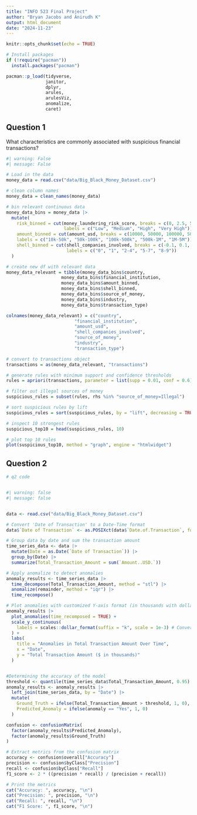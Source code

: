 ```yaml
---
title: "INFO 523 Final Project"
author: "Bryan Jacobs and Anirudh K"
output: html_document
date: "2024-11-23"
---
```


```r
knitr::opts_chunk$set(echo = TRUE)
```

```r
# Install packages
if (!require("pacman")) 
  install.packages("pacman")

pacman::p_load(tidyverse,
               janitor,
               dplyr,
               arules,
               arulesViz,
               anomalize,
               caret)
```

## Question 1

What characteristics are commonly associated with suspicious financial transactions?

```r
#| warning: False
#| message: False

# Load in the data
money_data = read.csv("data/Big_Black_Money_Dataset.csv")

# clean column names
money_data = clean_names(money_data)

# bin relevant continuous data
money_data_bins = money_data |>
  mutate(
    risk_binned = cut(money_laundering_risk_score, breaks = c(0, 2.5, 5, 7.5, 10),
                      labels = c("Low", "Medium", "High", "Very High")),
    amount_binned = cut(amount_usd, breaks = c(10000, 50000, 100000, 500000, 1000000, 5000000),
    labels = c("10k-50k", "50k-100k", "100k-500k", "500k-1M", "1M-5M")),
    shell_binned = cut(shell_companies_involved, breaks = c(-0.1, 0.1, 1, 4, 7, 9),
                       labels = c("0", "1", "2-4", "5-7", "8-9"))
  )

# create new df with relevant data
money_data_relevant = tibble(money_data_bins$country,
                     money_data_bins$financial_institution,
                     money_data_bins$amount_binned,
                     money_data_bins$shell_binned,
                     money_data_bins$source_of_money,
                     money_data_bins$industry,
                     money_data_bins$transaction_type)

colnames(money_data_relevant) = c("country",
                          "financial_institution",
                          "amount_usd",
                          "shell_companies_involved",
                          "source_of_money",
                          "industry",
                          "transaction_type")

# convert to transactions object
transactions = as(money_data_relevant, "transactions")

# generate rules with minimum support and confidence thresholds
rules = apriori(transactions, parameter = list(supp = 0.01, conf = 0.6))

# filter out illegal sources of money
suspicious_rules = subset(rules, rhs %in% "source_of_money=Illegal")

# sort suspicious rules by lift
suspicious_rules = sort(suspicious_rules, by = "lift", decreasing = TRUE)

# inspect 10 strongest rules
suspicious_top10 = head(suspicious_rules, 10)

# plot top 10 rules
plot(suspicious_top10, method = "graph", engine = "htmlwidget")
```

## Question 2

```r
# q2 code


#| warning: false
#| message: false


data <- read.csv("data/Big_Black_Money_Dataset.csv")

# Convert 'Date of Transaction' to a Date-Time format
data$`Date of Transaction` <- as.POSIXct(data$`Date.of.Transaction`, format = "%d-%m-%Y %H:%M")

# Group data by date and sum the transaction amount
time_series_data <- data |>
  mutate(Date = as.Date(`Date of Transaction`)) |>
  group_by(Date) |>
  summarize(Total_Transaction_Amount = sum(`Amount..USD.`))

# Apply anomalize to detect anomalies
anomaly_results <- time_series_data |>
  time_decompose(Total_Transaction_Amount, method = "stl") |>
  anomalize(remainder, method = "iqr") |>
  time_recompose()

# Plot anomalies with customized Y-axis format (in thousands with dollar sign)
anomaly_results |>
  plot_anomalies(time_recomposed = TRUE) +
  scale_y_continuous(
    labels = scales::dollar_format(suffix = "k", scale = 1e-3) # Convert to thousands and add dollar sign
  ) +
  labs(
    title = "Anomalies in Total Transaction Amount Over Time",
    x = "Date",
    y = "Total Transaction Amount ($ in thousands)"
  )


#Determining the accuracy of the model
threshold <- quantile(time_series_data$Total_Transaction_Amount, 0.95)
anomaly_results <- anomaly_results |>
  left_join(time_series_data, by = "Date") |>
  mutate(
    Ground_Truth = ifelse(Total_Transaction_Amount > threshold, 1, 0),
    Predicted_Anomaly = ifelse(anomaly == "Yes", 1, 0)
  )

confusion <- confusionMatrix(
  factor(anomaly_results$Predicted_Anomaly),
  factor(anomaly_results$Ground_Truth)
)

# Extract metrics from the confusion matrix
accuracy <- confusion$overall["Accuracy"]
precision <- confusion$byClass["Precision"]
recall <- confusion$byClass["Recall"]
f1_score <- 2 * ((precision * recall) / (precision + recall))

# Print the metrics
cat("Accuracy: ", accuracy, "\n")
cat("Precision: ", precision, "\n")
cat("Recall: ", recall, "\n")
cat("F1 Score: ", f1_score, "\n")




```
